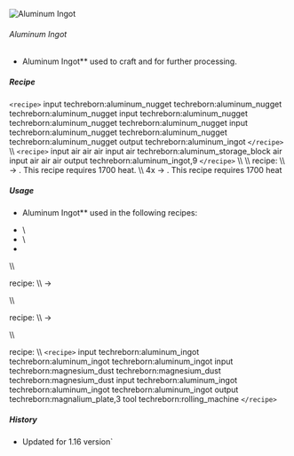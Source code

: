 ![Aluminum Ingot](/mods/techreborn/aluminum_ingot.png)

###### Aluminum Ingot

- Aluminum Ingot** used to craft
        <Mcitem id="techreborn:mixed_metal_ingot"/>
        and for further processing.

##### Recipe

`<recipe>` input techreborn:aluminum_nugget
techreborn:aluminum_nugget techreborn:aluminum_nugget input
techreborn:aluminum_nugget techreborn:aluminum_nugget
techreborn:aluminum_nugget input techreborn:aluminum_nugget
techreborn:aluminum_nugget techreborn:aluminum_nugget output
techreborn:aluminum_ingot `</recipe>` \\\\ `<recipe>`
input air air air input air techreborn:aluminum_storage_block air input
air air air output techreborn:aluminum_ingot,9 `</recipe>` \\\\
\\\\ <Mcitem id="techreborn:blast_furnace"/> recipe:
\\\\ <Mcitem id="techreborn:aluminum_dust"/> -\>
<Mcitem id="techreborn:aluminum_ingot"/>. This
recipe requires 1700 heat. \\\\
4x<Mcitem id="techreborn:aluminum_small_dust"/> -\>
<Mcitem id="techreborn:aluminum_ingot"/>. This
recipe requires 1700 heat

##### Usage

- Aluminum Ingot** used in the following
        <Mcitem id="minecraft:crafting_table"/>
        recipes:

* <Mcitem id="techreborn:mixed_metal_ingot"/>\
* <Mcitem id="techreborn:aluminum_ingot"/>\
* <Mcitem id="techreborn:aluminum_storage_block"/>

\\\\

<Mcitem id="techreborn:compressor"/> recipe: \\\\
<Mcitem id="techreborn:aluminum_ingot"/> -\>
<Mcitem id="techreborn:aluminum_plate"/>

\\\\

<Mcitem id="techreborn:grinder"/> recipe: \\\\
<Mcitem id="techreborn:aluminum_ingot"/> -\>
<Mcitem id="techreborn:aluminum_dust"/>

\\\\

<Mcitem id="techreborn:rolling_machine"/> recipe:
\\\\ `<recipe>` input techreborn:aluminum_ingot
techreborn:aluminum_ingot techreborn:aluminum_ingot input
techreborn:magnesium_dust techreborn:magnesium_dust
techreborn:magnesium_dust input techreborn:aluminum_ingot
techreborn:aluminum_ingot techreborn:aluminum_ingot output
techreborn:magnalium_plate,3 tool techreborn:rolling_machine
`</recipe>`

##### History

* Updated for 1.16 version`
